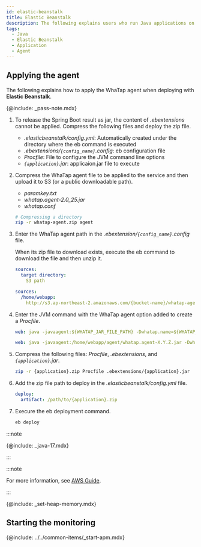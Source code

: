 ```yaml
---
id: elastic-beanstalk
title: Elastic Beanstalk
description: The following explains users who run Java applications on the AWS Elastic Beanstalk environment on how to set JVM options to effectively apply WhaTap's Java monitoring agent. You can check the processes of installing and configuring WhaTap's Java agent in the Elastic Beanstalk and adding and configuring the required JVM options. Additionally, it includes the histogram query method.
tags:
  - Java
  - Elastic Beanstalk
  - Application
  - Agent
---
```


## Applying the agent

The following explains how to apply the WhaTap agent when deploying with **Elastic Beanstalk**. 

{@include: _pass-note.mdx}

1. To release the Spring Boot result as jar, the content of _.ebextensions_ cannot be applied. Compress the following files and deploy the zip file.

   - _.elasticbeanstalk/config.yml_: Automatically created under the directory where the eb command is executed
   - _.ebextensions/`{config_name}`.config_: eb configuration file
   - _Procfile_: File to configure the JVM command line options
   - _`{application}`.jar_: applicaion.jar file to execute

2. Compress the WhaTap agent file to be applied to the service and then upload it to S3 (or a public downloadable path).

   - _paramkey.txt_
   - _whatap.agent-2.0_25.jar_
   - _whatap.conf_

   ```bash
   # Compressing a directory
   zip -r whatap-agent.zip agent
   ```

3. Enter the WhaTap agent path in the _.ebextension/`{config_name}`.config_ file.

   When its zip file to download exists, execute the eb command to download the file and then unzip it.

   ```yaml title=ebextension/{config_name}.config
   sources:
     target directory:
       S3 path
   ```

   ```yaml title='Example'
   sources:
     /home/webapp:
       http://s3.ap-northeast-2.amazonaws.com/{bucket-name}/whatap-agent.zip
   ```

4. Enter the JVM command with the WhaTap agent option added to create a _Procfile_.

   ```yaml title='Procfile'
   web: java -javaagent:${WHATAP_JAR_FILE_PATH} -Dwhatap.name=${WHATAP_NAME} -Dwhatap.okind=${WHATAP_OKIND_NAME} -Dwhatap.server.home=${APPLICAION_PATH} -Dwhatap.conf.path=${WHATAP_HOME} -jar ${APPLICAIONT}.jar
   ```

   ```yaml title='Example'
   web: java -javaagent:/home/webapp/agent/whatap.agent-X.Y.Z.jar -Dwhatap.name=bootTest -Dwhatap.okind=test -Dwhatap.server.home=/var/app/current -Dwhatap.conf.path=/home/webapp/agent -jar whatap-boot-test.jar
   ```

5. Compress the following files: _Procfile_, _.ebextensions_, and _`{application}`.jar_.

   ```bash
   zip -r {application}.zip Procfile .ebextensions/{application}.jar
   ```

6. Add the zip file path to deploy in the _.elasticbeanstalk/config.yml_ file.

   ```yaml
   deploy:
     artifact: /path/to/{application}.zip
   ```

7. Execure the eb deployment command.

   ```bash
   eb deploy
   ```

:::note

{@include: _java-17.mdx}

:::

:::note

For more information, see [AWS Guide](https://docs.aws.amazon.com/ko_kr/elasticbeanstalk/latest/dg/Welcome.html).

:::

{@include: _set-heap-memory.mdx} 

## Starting the monitoring

{@include: ../../common-items/_start-apm.mdx} 
